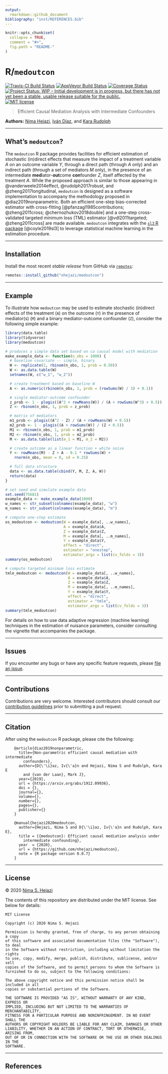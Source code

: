 ```yaml
---
output:
  rmarkdown::github_document
bibliography: "inst/REFERENCES.bib"
---
```


<!-- README.md is generated from README.Rmd. Please edit that file -->

```r
knitr::opts_chunk$set(
  collapse = TRUE,
  comment = "#>",
  fig.path = "README-"
)
```

# R/`medoutcon`

[![Travis-CI Build Status](https://travis-ci.org/nhejazi/medoutcon.svg?branch=master)](https://travis-ci.org/nhejazi/medoutcon)
[![AppVeyor Build  Status](https://ci.appveyor.com/api/projects/status/github/nhejazi/medoutcon?branch=master&svg=true)](https://ci.appveyor.com/project/nhejazi/medoutcon)
[![Coverage Status](https://img.shields.io/codecov/c/github/nhejazi/medoutcon/master.svg)](https://codecov.io/github/nhejazi/medoutcon?branch=master)
[![Project Status: WIP – Initial development is in progress, but there has not yet been a stable, usable release suitable for the public.](https://www.repostatus.org/badges/latest/wip.svg)](https://www.repostatus.org/#wip)
[![MIT license](http://img.shields.io/badge/license-MIT-brightgreen.svg)](http://opensource.org/licenses/MIT)

> Efficient Causal Mediation Analysis with Intermediate Confounders

__Authors:__ [Nima Hejazi](https://nimahejazi.org), [Iván
Díaz](https://idiaz.xyz), and [Kara
Rudolph](http://biostat.jhsph.edu/~krudolph/)

---

## What's `medoutcon`?

The `medoutcon` R package provides facilities for efficient estimation of
stochastic (in)direct effects that measure the impact of a treatment variable
$A$ on an outcome variable $Y$, through a direct path (through $A$ only) and
an indirect path (through a set of mediators $M$ only), in the presence of an
intermediate <b>med</b>iator-<b>out</b>come <b>con</b>founder $Z$, itself
affected by the treatment $A$. While the proposed approach is similar to those
appearing in @vanderweele2014effect, @rudolph2017robust, and
@zheng2017longitudinal, `medoutcon` is designed as a software implementation to
accompany the methodology proposed in @diaz2019nonparametric. Both an efficient
one-step bias-corrected estimator with cross-fitting
[@pfanzagl1985contributions; @zheng2011cross; @chernozhukov2018double] and a
one-step cross-validated targeted minimum loss (TML) estimator
[@vdl2011targeted; @zheng2011cross] are made available. `medoutcon` integrates
with the [`sl3` R package](https://github.com/tlverse/sl3) [@coyle2019sl3] to
leverage statistical machine learning in the estimation procedure.

---

## Installation

Install the most recent _stable release_ from GitHub via
[`remotes`](https://CRAN.R-project.org/package=remotes):

```r
remotes::install_github("nhejazi/medoutcon")
```

---

## Example

To illustrate how `medoutcon` may be used to estimate stochastic (in)direct
effects of the treatment (`A`) on the outcome (`Y`) in the presence of
mediator(s) (`M`) and a binary mediator-outcome confounder (`Z`), consider the
following simple example:

```r
library(data.table)
library(tidyverse)
library(medoutcon)

# produces a simple data set based on ca causal model with mediation
make_example_data <- function(n_obs = 1000) {
  # baseline covariate -- simple, binary
  W <- replicate(2, rbinom(n_obs, 1, prob = 0.50))
  W <- as.data.table(W)
  setnames(W, c("w_1", "w_2"))

  # create treatment based on baseline W
  A <- as.numeric(rbinom(n_obs, 1, prob = (rowSums(W) / 3) + 0.1))

  # single mediator-outcome confounder
  z_prob <- 1 - plogis((A^2 + rowMeans(W)) / (A + rowSums(W^3) + 0.5))
  Z <- rbinom(n_obs, 1, prob = z_prob)

  # matrix of mediators
  m1_prob <- plogis((A^2 - Z) / (A + rowMeans(W) + 0.5))
  m2_prob <- 1 - plogis((A + rowSums(W)) / (Z + 0.5))
  M1 <- rbinom(n_obs, 1, prob = m1_prob)
  M2 <- rbinom(n_obs, 1, prob = m2_prob)
  M <- as.data.table(list(m_1 = M1, m_2 = M2))

  # create outcome as a linear function + white noise
  Y <- rowMeans(M) - Z + A - 0.1 * rowSums(W) +
    rnorm(n_obs, mean = 0, sd = 0.25)

  # full data structure
  data <- as.data.table(cbind(Y, M, Z, A, W))
  return(data)
}

# set seed and simulate example data
set.seed(75681)
example_data <- make_example_data(1000)
w_names <- str_subset(colnames(example_data), "w")
m_names <- str_subset(colnames(example_data), "m")

# compute one-step estimate
os_medoutcon <- medoutcon(W = example_data[, ..w_names],
                          A = example_data$A,
                          Z = example_data$Z,
                          M = example_data[, ..m_names],
                          Y = example_data$Y,
                          effect = "direct",
                          estimator = "onestep",
                          estimator_args = list(cv_folds = 3))
summary(os_medoutcon)

# compute targeted minimum loss estimate
tmle_medoutcon <- medoutcon(W = example_data[, ..w_names],
                            A = example_data$A,
                            Z = example_data$Z,
                            M = example_data[, ..m_names],
                            Y = example_data$Y,
                            effect = "direct",
                            estimator = "tmle",
                            estimator_args = list(cv_folds = 3))
summary(tmle_medoutcon)
```

For details on how to use data adaptive regression (machine learning) techniques
in the estimation of nuisance parameters, consider consulting the vignette that
accompanies the package.

---

## Issues

If you encounter any bugs or have any specific feature requests, please [file an
issue](https://github.com/nhejazi/medoutcon/issues).

---

## Contributions

Contributions are very welcome. Interested contributors should consult our
[contribution
guidelines](https://github.com/nhejazi/medoutcon/blob/master/CONTRIBUTING.md)
prior to submitting a pull request.

---

## Citation

After using the `medoutcon` R package, please cite the following:

        @article{diaz2019nonparametric,
          title={Non-parametric efficient causal mediation with intermediate
            confounders},
          author={D{\'\i}az, Iv{\'a}n and Hejazi, Nima S and Rudolph, Kara E
            and {van der Laan}, Mark J},
          year={2019},
          url = {https://arxiv.org/abs/1912.09936},
          doi = {},
          journal={},
          volume={},
          number={},
          pages={},
          publisher={}
        }

        @manual{hejazi2020medoutcon,
          author={Hejazi, Nima S and D{\'\i}az, Iv{\'a}n and Rudolph, Kara E},
          title = {{medoutcon}: Efficient causal mediation analysis under
            intermediate confounding},
          year  = {2020},
          url = {https://github.com/nhejazi/medoutcon},
          note = {R package version 0.0.7}
        }

---

## License

&copy; 2020 [Nima S. Hejazi](https://nimahejazi.org)

The contents of this repository are distributed under the MIT license. See below
for details:
```
MIT License

Copyright (c) 2020 Nima S. Hejazi

Permission is hereby granted, free of charge, to any person obtaining a copy
of this software and associated documentation files (the "Software"), to deal
in the Software without restriction, including without limitation the rights
to use, copy, modify, merge, publish, distribute, sublicense, and/or sell
copies of the Software, and to permit persons to whom the Software is
furnished to do so, subject to the following conditions:

The above copyright notice and this permission notice shall be included in all
copies or substantial portions of the Software.

THE SOFTWARE IS PROVIDED "AS IS", WITHOUT WARRANTY OF ANY KIND, EXPRESS OR
IMPLIED, INCLUDING BUT NOT LIMITED TO THE WARRANTIES OF MERCHANTABILITY,
FITNESS FOR A PARTICULAR PURPOSE AND NONINFRINGEMENT. IN NO EVENT SHALL THE
AUTHORS OR COPYRIGHT HOLDERS BE LIABLE FOR ANY CLAIM, DAMAGES OR OTHER
LIABILITY, WHETHER IN AN ACTION OF CONTRACT, TORT OR OTHERWISE, ARISING FROM,
OUT OF OR IN CONNECTION WITH THE SOFTWARE OR THE USE OR OTHER DEALINGS IN THE
SOFTWARE.
```

---

## References

